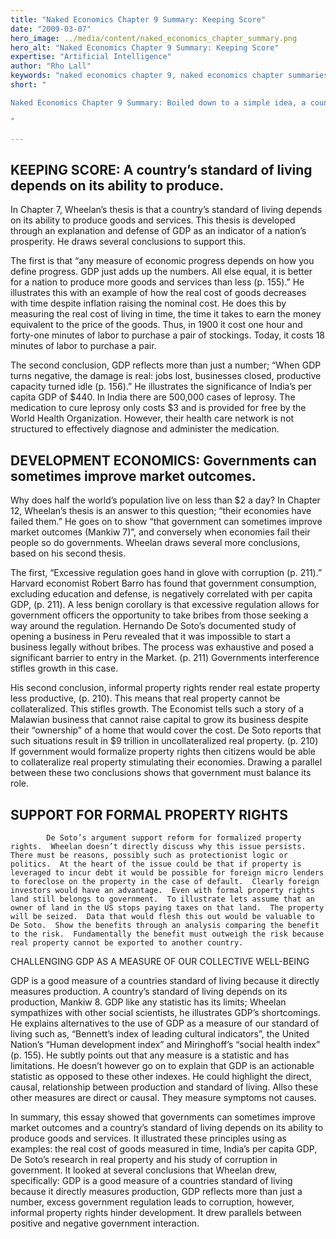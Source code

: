 ```yaml
---
title: "Naked Economics Chapter 9 Summary: Keeping Score"
date: "2009-03-07"
hero_image: ../media/content/naked_economics_chapter_summary.png
hero_alt: "Naked Economics Chapter 9 Summary: Keeping Score"
expertise: "Artificial Intelligence"
author: "Rho Lall"
keywords: "naked economics chapter 9, naked economics chapter summaries, naked economics undressing the dismal science chapter summaries, naked economics undressing the dismal science sparknotes, naked economics cliff notes"
short: "

Naked Economics Chapter 9 Summary: Boiled down to a simple idea, a country’s standard of living depends on its ability to produce.

"

---
```


## KEEPING SCORE: A country’s standard of living depends on its ability to produce.

In Chapter 7, Wheelan’s thesis is that a country’s standard of living depends on its ability to produce goods and services.  This thesis is developed through an explanation and defense of GDP as an indicator of a nation’s prosperity.  He draws several conclusions to support this.

The first is that “any measure of economic progress depends on how you define progress. GDP just adds up the numbers.  All else equal, it is better for a nation to produce more goods and services than less (p. 155).”  He illustrates this with an example of how the real cost of goods decreases with time despite inflation raising the nominal cost.  He does this by measuring the real cost of living in time, the time it takes to earn the money equivalent to the price of the goods.  Thus, in 1900 it cost one hour and forty-one minutes of labor to purchase a pair of stockings. Today, it costs 18 minutes of labor to purchase a pair.

The second conclusion, GDP reflects more than just a number; “When GDP turns negative, the damage is real: jobs lost, businesses closed, productive capacity turned idle (p. 156).”  He illustrates the significance of India’s per capita GDP of $440.  In India there are 500,000 cases of leprosy.  The medication to cure leprosy only costs $3 and is provided for free by the World Health Organization.  However, their health care network is not structured to effectively diagnose and administer the medication.

 

## DEVELOPMENT ECONOMICS: Governments can sometimes improve market outcomes.

Why does half the world’s population live on less than $2 a day?  In Chapter 12, Wheelan’s thesis is an answer to this question; “their economies have failed them.”  He goes on to show “that government can sometimes improve market outcomes (Mankiw 7)”, and conversely when economies fail their people so do governments.  Wheelan draws several more conclusions, based on his second thesis.

The first, “Excessive regulation goes hand in glove with corruption (p. 211).”  Harvard economist Robert Barro has found that government consumption, excluding education and defense, is negatively correlated with per capita GDP, (p. 211).  A less benign corollary is that excessive regulation allows for government officers the opportunity to take bribes from those seeking a way around the regulation. Hernando De Soto’s documented study of opening a business in Peru revealed that it was impossible to start a business legally without bribes. The process was exhaustive and posed a significant barrier to entry in the Market. (p. 211)  Governments interference stifles growth in this case.

His second conclusion, informal property rights render real estate property less productive, (p. 210).  This means that real property cannot be collateralized.  This stifles growth.  The Economist tells such a story of a Malawian business that cannot raise capital to grow its business despite their “ownership” of a home that would cover the cost.  De Soto reports that such situations result in $9 trillion in uncollateralized real property. (p. 210)  If government would formalize property rights then citizens would be able to collateralize real property stimulating their economies.  Drawing a parallel between these two conclusions shows that government must balance its role.

 

## SUPPORT FOR FORMAL PROPERTY RIGHTS

            De Soto’s argument support reform for formalized property rights.  Wheelan doesn’t directly discuss why this issue persists.  There must be reasons, possibly such as protectionist logic or politics.  At the heart of the issue could be that if property is leveraged to incur debt it would be possible for foreign micro lenders to foreclose on the property in the case of default.  Clearly foreign investors would have an advantage.  Even with formal property rights land still belongs to government.  To illustrate lets assume that an owner of land in the US stops paying taxes on that land.  The property will be seized.  Data that would flesh this out would be valuable to De Soto.  Show the benefits through an analysis comparing the benefit to the risk.  Fundamentally the benefit must outweigh the risk because real property cannot be exported to another country. 

CHALLENGING GDP AS A MEASURE OF OUR COLLECTIVE WELL-BEING

GDP is a good measure of a countries standard of living because it directly measures production.  A country’s standard of living depends on its production, Mankiw 8.  GDP like any statistic has its limits; Wheelan sympathizes with other social scientists, he illustrates GDP’s shortcomings. He explains alternatives to the use of GDP as a measure of our standard of living such as, “Bennett’s index of leading cultural indicators”, the United Nation’s “Human development index” and Miringhoff’s “social health index” (p. 155). He subtly points out that any measure is a statistic and has limitations. He doesn’t however go on to explain that GDP is an actionable statistic as opposed to these other indexes. He could highlight the direct, causal, relationship between production and standard of living. Allso these other measures are direct or causal. They measure symptoms not causes.

In summary, this essay showed that governments can sometimes improve market outcomes and a country’s standard of living depends on its ability to produce goods and services. It illustrated these principles using as examples: the real cost of goods measured in time, India’s per capita GDP, De Soto’s research in real property and his study of corruption in government. It looked at several conclusions that Wheelan drew, specifically: GDP is a good measure of a countries standard of living because it directly measures production, GDP reflects more than just a number, excess government regulation leads to corruption, however, informal property rights hinder development.  It drew parallels between positive and negative government interaction.